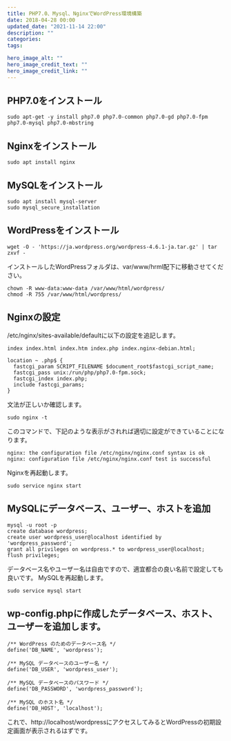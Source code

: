 ```yaml
---
title: PHP7.0、Mysql、NginxでWordPress環境構築
date: 2018-04-28 00:00
updated_date: "2021-11-14 22:00"
description: ""
categories:
tags:

hero_image_alt: ""
hero_image_credit_text: ""
hero_image_credit_link: ""
---
```

## PHP7.0をインストール

```
sudo apt-get -y install php7.0 php7.0-common php7.0-gd php7.0-fpm php7.0-mysql php7.0-mbstring
```

## Nginxをインストール

```
sudo apt install nginx
```

## MySQLをインストール

```
sudo apt install mysql-server
sudo mysql_secure_installation
```

## WordPressをインストール

```
wget -O - 'https://ja.wordpress.org/wordpress-4.6.1-ja.tar.gz' | tar zxvf -
```

インストールしたWordPressフォルダは、var/www/hrml配下に移動させてください。

```
chown -R www-data:www-data /var/www/html/wordpress/
chmod -R 755 /var/www/html/wordpress/
```

## Nginxの設定
/etc/nginx/sites-available/defaultに以下の設定を追記します。

```
index index.html index.htm index.php index.nginx-debian.html;

location ~ .php$ {
  fastcgi_param SCRIPT_FILENAME $document_root$fastcgi_script_name;
  fastcgi_pass unix:/run/php/php7.0-fpm.sock;
  fastcgi_index index.php;
  include fastcgi_params;
}
```

文法が正しいか確認します。

```
sudo nginx -t
```

このコマンドで、下記のような表示がされれば適切に設定ができていることになります。

```
nginx: the configuration file /etc/nginx/nginx.conf syntax is ok
nginx: configuration file /etc/nginx/nginx.conf test is successful
```

Nginxを再起動します。

```
sudo service nginx start
```

## MySQLにデータベース、ユーザー、ホストを追加

```
mysql -u root -p
create database wordpress;
create user wordpress_user@localhost identified by 'wordpress_password';
grant all privileges on wordpress.* to wordpress_user@localhost;
flush privileges;
```

データベース名やユーザー名は自由ですので、適宜都合の良い名前で設定しても良いです。
MySQLを再起動します。

```
sudo service mysql start
```

## wp-config.phpに作成したデータベース、ホスト、ユーザーを追加します。

```
/** WordPress のためのデータベース名 */
define('DB_NAME', 'wordpress');

/** MySQL データベースのユーザー名 */
define('DB_USER', 'wordpress_user');

/** MySQL データベースのパスワード */
define('DB_PASSWORD', 'wordpress_password');

/** MySQL のホスト名 */
define('DB_HOST', 'localhost');
```

これで、http://localhost/wordpressにアクセスしてみるとWordPressの初期設定画面が表示されるはずです。